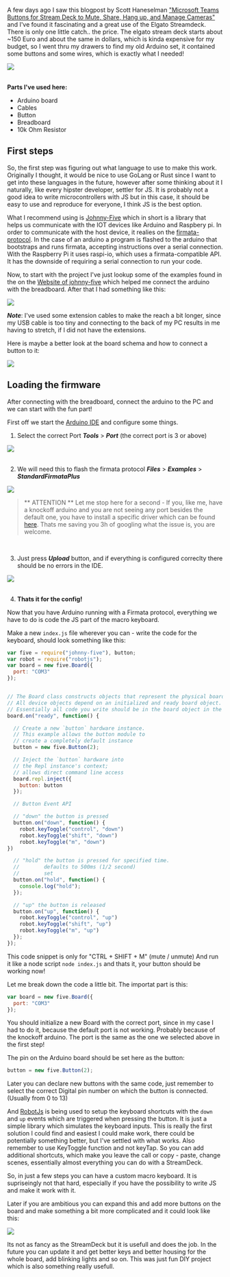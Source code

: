 
A few days ago I saw this blogpost by Scott Haneselman ["Microsoft Teams Buttons for Stream Deck to Mute, Share, Hang up, and Manage Cameras"](https://www.hanselman.com/blog/microsoft-teams-buttons-for-stream-deck-to-mute-share-hang-up-and-manage-cameras) and I've found it fascinating and a great use of the Elgato Streamdeck. There is only one little catch.. the price. The elgato stream deck starts about ~150 Euro and about the same in dollars, which is kinda expensive for my budget, so I went thru my drawers to find my old Arduino set, it contained some buttons and some wires, which is exactly what I needed!

<div>
    <img src={pic} />
</div>
<br/>

__Parts I've used here:__
- Arduino board
- Cables
- Button 
- Breadboard 
- 10k Ohm Resistor

## First steps

So, the first step was figuring out what language to use to make this work. Originally I thought, it would be nice to use GoLang or Rust since I want to get into these languages in the future, however after some thinking about it I naturally, like every hipster developer, settler for JS. It is probably not a good idea to write microcontrollers with JS but in this case, it should be easy to use and reproduce for everyone, I think JS is the best option. 

What I recommend using is [Johnny-Five](http://johnny-five.io/) which in short is a library that helps us communicate with the IOT devices like Arduino and Raspbery pi. In order to communicate with the host device, it realies on the [firmata-protocol](https://github.com/firmata/protocol). In the case of an arduino a program is flashed to the arduino that bootstraps and runs firmata, accepting instructions over a serial connection. With the Raspberry Pi it uses raspi-io, which uses a firmata-compatible API. It has the downside of requiring a serial connection to run your code.

Now, to start with the project I've just lookup some of the examples found in the on the [Website of johnny-five](http://johnny-five.io/examples/button/) which helped me connect the arduino with the breadboard. After that I had something like this: 

<div>
    <img src={board} />
</div>

*__Note__*: I've used some extension cables to make the reach a bit longer, since my USB cable is too tiny and connecting to the back of my PC results in me having to stretch, if I did not have the extensions. 


Here is maybe a better look at the board schema and how to connect a button to it: 
<div>
    <img src={boardSchema} />
</div>



## Loading the firmware
After connecting with the breadboard, connect the arduino to the PC and we can start with the fun part!

First off we start the [Arduino IDE](https://www.arduino.cc/en/software) and configure some things. 

1. Select the correct Port *__Tools__* > *__Port__* (the correct port is 3 or above)

<div>
    <img src={port} />
</div>

<br/>

2. We will need this to flash the firmata protocol *__Files__* > *__Examples__* > *__StandardFirmataPlus__*

<div>
    <img src={firmata} />
</div>



>** ATTENTION ** 
Let me stop here for a second - If you, like me, have a knockoff arduino and you are not seeing any port besides the default one, you have to install a specific driver which can be found [here](https://sparks.gogo.co.nz/ch340.html). Thats me saving you 3h of googling what the issue is, you are welcome.

<br/>

3. Just press *__Upload__* button, and if everything is configured correclty there should be no errors in the IDE. 

<div>
    <img src={upload} />
</div>

<br/>


4. __Thats it for the config!__


Now that you have Arduino running with a Firmata protocol, everything we have to do is code the JS part of the macro keyboard. 

Make a new `index.js` file wherever you can - write the code for the keyboard, should look something like this: 

```javascript  
var five = require("johnny-five"), button;
var robot = require("robotjs");
var board = new five.Board({
  port: "COM3"
});


// The Board class constructs objects that represent the physical board itself. 
// All device objects depend on an initialized and ready board object.
// Essentially all code you write should be in the board object in the 'ready' event
board.on("ready", function() {

  // Create a new `button` hardware instance.
  // This example allows the button module to
  // create a completely default instance
  button = new five.Button(2);

  // Inject the `button` hardware into
  // the Repl instance's context;
  // allows direct command line access
  board.repl.inject({
    button: button
  });

  // Button Event API

  // "down" the button is pressed
  button.on("down", function() {
    robot.keyToggle("control", "down")
    robot.keyToggle("shift", "down")
    robot.keyToggle("m", "down")
})

  // "hold" the button is pressed for specified time.
  //        defaults to 500ms (1/2 second)
  //        set
  button.on("hold", function() {
    console.log("hold");
  });

  // "up" the button is released
  button.on("up", function() {
    robot.keyToggle("control", "up")
    robot.keyToggle("shift", "up")
    robot.keyToggle("m", "up")
  });
});
```

This code snippet is only for "CTRL + SHIFT + M" (mute / unmute)
And run it like a node script `node index.js` and thats it, your button should be working now!


Let me break down the code a little bit. The importat part is this: 

```javascript
var board = new five.Board({
  port: "COM3"
});
```
You should initialize a new Board with the correct port, since in my case I had to do it, because the default port is not working. Probably because of the knockoff arduino. The port is the same as the one we selected above in the first step!

The pin on the Arduino board should be set here as the button:
```javascript
button = new five.Button(2);
```
Later you can declare new buttons with the same code, just remember to select the correct Digital pin number on which the button is connected. (Usually from 0 to 13)

And [RobotJs](https://github.com/octalmage/robotjs) is being used to setup the keyboard shortcuts with the `down` and `up` events which are triggered when pressing the button. It is just a simple library which simulates the keyboard inputs. This is really the first solution I could find and easiest I could make work, there could be potentially something better, but I've settled with what works. Also remember to use KeyToggle function and not keyTap. So you can add additional shortcuts, which make you leave the call or copy - paste, change scenes, essentially almost everything you can do with a StreamDeck.

So, in just a few steps you can have a custom macro keyboard. It is supriseingly not that hard, especially if you have the possibility to write JS and make it work with it. 

Later if you are ambitious you can expand this and add more buttons on the board and make something a bit more complicated and it could look like this: 

<div>
    <img src={finished} />
</div>


Its not as fancy as the StreamDeck but it is usefull and does the job. In the future you can update it and get better keys and better housing for the whole board, add blinking lights and so on. This was just fun DIY project which is also something really usefull.